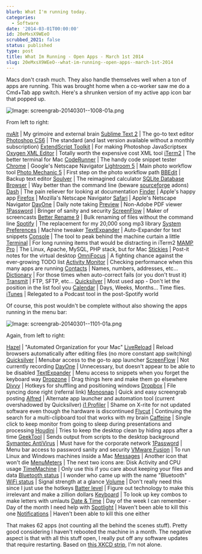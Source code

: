 ```yaml
---
blurb: What I'm running today.
categories:
  - Software
date: '2014-03-01T00:00:00'
id: 20eMxsX9WEeO
scrubbed_2021: false
status: published
type: post
title: What Im Running - Open Apps - March 1st 2014
slug: 20eMxsX9WEeO--what-im-running--open-apps--march-1st-2014
---
```


Macs don't crash much. They also handle themselves well when a ton of apps are running. This was brought home when a co-worker saw me do a Cmd+Tab app switch. Here's a shrunken version of my active app icon bar that popped up.

![Image: screengrab-20140301--1008-01a.png](/screengrab-20140301--1008-01a.png)

From left to right:

[nvAlt](http://brettterpstra.com/projects/nvalt/) | My grimoire and external brain
[Sublime Text 2](http://www.sublimetext.com/2) | The go-to text editor
[Photoshop CS6](http://www.adobe.com/products/photoshop.html) | The standard (and last version available without a monthly subscription)
[ExtendScript Toolkit](http://www.adobe.com/devnet/scripting.html) | For making Photoshop JavaScriptsex
[Oxygen XML Editor](http://www.oxygenxml.com/index.html) | Totally worth the expensive cost XML tool
[iTerm2](http://www.iterm2.com/) | The better terminal for Mac
[CodeRunner](http://krillapps.com/coderunner/) | The handy code snippet tester
[Chrome](https://www.google.com/intl/en/chrome/browser/) | Google's Netscape Navigator
[Lightroom 5](http://www.adobe.com/products/photoshop-lightroom.html) | Main photo workflow tool
[Photo Mechanic 5](http://www.camerabits.com/) | First step on the photo workflow path
[BBEdit](http://www.barebones.com/products/bbedit/) | Backup text editor
[Soulver](http://www.acqualia.com/soulver/) | The reimagined calculator 
[SQLite Database Browser](http://sourceforge.net/projects/sqlitebrowser/) | Way better than the command line (beware [sourceforge](http://www.gluster.org/2013/08/how-far-the-once-mighty-sourceforge-has-fallen/) adons)
[Dash](http://kapeli.com/dash) | The pain reliever for looking at documentation
[Finder](http://en.wikipedia.org/wiki/Finder_(software)) | Apple's happy app
[Firefox](http://www.mozilla.org/en-US/firefox/new/) | Mozilla's Netscape Navigator
[Safari](https://www.apple.com/safari/) | Apple's Netscape Navigator
[DayOne](http://dayoneapp.com/) | Daily note taking
[Preview](http://en.wikipedia.org/wiki/Preview_(Mac_OS)) | Non-Adobe PDF viewer
[1Password](https://agilebits.com/onepassword) | Bringer of sanity and security
[ScreenFlow](http://www.telestream.net/Screenflow/) | Maker of screencasts
[Better Rename 9](http://www.publicspace.net/ABetterFinderRename/) | Bulk renaming of files without the command line
[Spotify](https://www.spotify.com/us/) | The replacement for my 20,000 song mp3 library
[System Preferences](http://en.wikipedia.org/wiki/System_Preferences) | Machine tweaker
[TextExpander](https://smilesoftware.com/TextExpander/index.html) | Auto-Expander for text snippets
[Console](http://en.wikipedia.org/wiki/Console_(OS_X)) | The tool to peak behind the machine curtain a little
[Terminal](http://en.wikipedia.org/wiki/Terminal_(OS_X)) | For long running items that would be distracting in iTerm2
[MAMP Pro](http://www.mamp.info/en/mamp-pro/index.html) | The Linux, Apache, MySQL, PHP stack, but for Mac
[Stickies](http://en.wikipedia.org/wiki/Stickies_(software)) | Post-it notes for the virtual desktop
[OmniFocus](http://www.omnigroup.com/omnifocus) | A fighting chance against the ever-growing TODO list
[Activity Monitor](http://en.wikipedia.org/wiki/Activity_Monitor) | Checking performance when this many apps are running
[Contacts](https://www.apple.com/osx/apps/#contacts) | Names, numbers, addresses, etc...
[Dictionary](http://en.wikipedia.org/wiki/Dictionary_(software)) | For those times when auto-correct fails (or you don't trust it)
[Transmit](https://panic.com/transmit/) | FTP, SFTP, etc... 
[Quicksilver](http://qsapp.com/) | Most used app - Don't let the position in the list fool you
[Calendar](https://www.apple.com/osx/apps/#calendar)  | Days, Weeks, Months... Time flies. 
[iTunes](https://www.apple.com/itunes/) | Relegated to a Podcast tool in the post-Spotify world

Of course, this post wouldn't be complete without also showing the apps running in the menu bar:

![Image: screengrab-20140301--1101-01a.png](/screengrab-20140301--1101-01a.png)

Again, from left to right:

[Hazel](http://www.noodlesoft.com/hazel) | "Automated Organization for your Mac"
[LiveReload](http://livereload.com/) | Reload browsers automatically after editing files (no more constant app switching)
[Quicksilver](http://qsapp.com/) | Menubar access to the go-to app launcher
[ScreenFlow](http://www.telestream.net/Screenflow/) | Not currently recording
[DayOne](http://dayoneapp.com/) | Unnecessary, but doesn't appear to be able to be disabled
[TextExpander](https://smilesoftware.com/TextExpander/index.html) | Menu access to snippets when you forget the keyboard way
[Dropzone](http://aptonic.com/dropzone/) | Drag things here and make them go elsewhere
[Divvy](https://mizage.com/divvy/) | Hotkeys for shuffling and positioning windows
[Dropbox](https://db.tt/ahEXfMgU) | File syncing done right (referral link)
[Monosnap](https://www.monosnap.com/) | Quick and easy screengrab posting
[Alfred](http://www.alfredapp.com) | Alternate app launcher and automation tool (current overshadowed by Quicksilver)
[i1 Profiler](http://www.xrite.com/i1display-2) | Shame on X-rite for not updated software even though the hardware is discontinued
[Flycut](https://github.com/TermiT/Flycut) | Continuing the search for a multi-clipboard tool that works with my brain
[Caffeine](http://lightheadsw.com/caffeine/) | Single click to keep monitor from going to sleep during presentations and processing
[Houdini](https://itunes.apple.com/us/app/houdini/id492081694?mt=12) | Tries to keep the desktop clean by hiding apps after a time
[GeekTool](http://projects.tynsoe.org/en/geektool/) | Sends output from scripts to the desktop background
[Symantec AntiVirus](http://en.wikipedia.org/wiki/Symantec) | Must have for the corporate network
[1Password](https://agilebits.com/onepassword) | Menu bar access to password sanity and security
[VMware Fusion](http://www.vmware.com/products/fusion) | To run Linux and Windows machines inside a Mac
[Messages](https://www.apple.com/osx/apps/#messages) | Another icon that won't die
[MenuMeters](http://www.ragingmenace.com/software/menumeters/) | The next two icons are: Disk Activity and CPU usage
[TimeMachine](https://www.apple.com/osx/apps/#timemachine) | Only use this if you care about keeping your files and data
[Bluetooth status](https://www.apple.com/support/bluetooth/) | I wonder who came up with the name "Bluetooth"
[WiFi status](http://en.wikipedia.org/wiki/Wi-Fi) | Signal strength at a glance
[Volume](http://en.wikipedia.org/wiki/Sound_pressure) | Don't really need this since I just use the hotkeys
[Batter level](http://en.wikipedia.org/wiki/Energy) | Figure out technology to make this irrelevant and make a zillion dollars
[Keyboard](http://www.asciitable.com/) | To look up key combos to make letters with umlauts
[Date & Time](http://en.wikipedia.org/wiki/ISO_8601) | Day of the week I can remember - Day of the month I need help with
[Spotlight](http://en.wikipedia.org/wiki/Spotlight_(software)) | Haven't been able to kill this one
[Notifications](http://en.wikipedia.org/wiki/Notification_Center) | Haven't been able to kill this one either

That makes 62 apps (not counting all the behind the scenes stuff). Pretty good considering I haven't rebooted the machine in a month. The negative aspect is that with all this stuff open, I really put off any software updates that require restarting. Based on [this XKCD strip](http://xkcd.com/1328/), I'm not alone.

